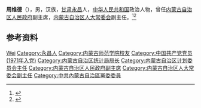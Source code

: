 '''周维德'''（{{bd|1943年|10月|}}），男，汉族，[[甘肃|甘肃]][[永昌|永昌]]人，[[中华人民共和国|中华人民共和国]]政治人物，曾任[[内蒙古自治区人民政府|内蒙古自治区人民政府]]副主席，[[内蒙古自治区人大常委会|内蒙古自治区人大常委会]]副主任。<ref>{{Cite web|title=周维德同志简介|url=http://www.nmg.xinhuanet.com/lanmudh/rsrm/yendao/zhouweide.htm|accessdate=2020-09-01|work=新华网内蒙古频道|archive-date=2020-07-12|archive-url=https://web.archive.org/web/20200712073414/http://www.nmg.xinhuanet.com/lanmudh/rsrm/yendao/zhouweide.htm|dead-url=no}}</ref><ref>{{Cite book|title=中华人民共和国职官志|author=何虎生, 李耀东, 向常福主编|publisher=中国社会出版社|year=2003|isbn=9787800883934|location=北京|pages=}}</ref>

== 参考资料 ==
{{reflist}}

{{中国人物小作品}}

{{Authority control}}
{{DEFAULTSORT:Zhou周}}
[[Category:周姓|Wei]]
[[Category:永昌人|Category:永昌人]]
[[Category:内蒙古师范学院校友|Category:内蒙古师范学院校友]]
[[Category:中国共产党党员_(1971年入党)|Category:中国共产党党员 (1971年入党)]]
[[Category:内蒙古自治区统计局局长|Category:内蒙古自治区统计局局长]]
[[Category:内蒙古自治区计划委员会主任|Category:内蒙古自治区计划委员会主任]]
[[Category:内蒙古自治区人民政府副主席|Category:内蒙古自治区人民政府副主席]]
[[Category:内蒙古自治区人大常委会副主任|Category:内蒙古自治区人大常委会副主任]]
[[Category:中共內蒙古自治區黨委委員|Category:中共內蒙古自治區黨委委員]]